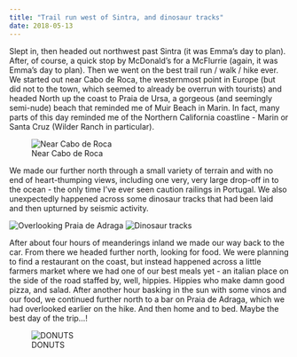 ```yaml
---
title: "Trail run west of Sintra, and dinosaur tracks"
date: 2018-05-13
---
```


Slept in, then headed out northwest past Sintra (it was Emma’s day to plan). After, of course, a quick stop by McDonald’s for a McFlurrie (again, it was Emma’s day to plan). Then we went on the best trail run / walk / hike ever. We started out near Cabo de Roca, the westernmost point in Europe (but did not to the town, which seemed to already be overrun with tourists) and headed North up the coast to Praia de Ursa, a gorgeous (and seemingly semi-nude) beach that reminded me of Muir Beach in Marin. In fact, many parts of this day reminded me of the Northern California coastline - Marin or Santa Cruz (Wilder Ranch in particular). 

![Near Cabo de Roca](/img/portugal/image21.jpg)

We made our further north through a small variety of terrain and with no end of heart-thumping views, including one very, very large drop-off in to the ocean - the only time I’ve ever seen caution railings in Portugal. We also unexpectedly happened across some dinosaur tracks that had been laid and then upturned by seismic activity. 

![Overlooking Praia de Adraga](/img/portugal/image7.jpg)
![Dinosaur tracks](/img/portugal/image20.jpg)

After about four hours of meanderings inland we made our way back to the car. From there we headed further north, looking for food. We were planning to find a restaurant on the coast, but instead happened across a little farmers market where we had one of our best meals yet - an italian place on the side of the road staffed by, well, hippies. Hippies who make damn good pizza, and salad. After another hour basking in the sun with some vinos and our food, we continued further north to a bar on Praia de Adraga, which we had overlooked earlier on the hike. And then home and to bed. Maybe the best day of the trip…!

![DONUTS](/img/portugal/image17.jpg)